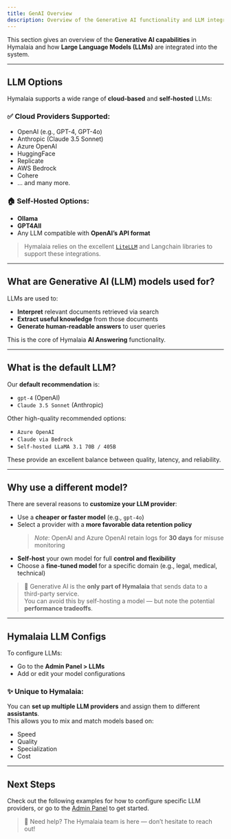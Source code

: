 ```yaml
---
title: GenAI Overview
description: Overview of the Generative AI functionality and LLM integrations in Hymalaia.
---
```


This section gives an overview of the **Generative AI capabilities** in Hymalaia and how **Large Language Models (LLMs)** are integrated into the system.

---

## LLM Options

Hymalaia supports a wide range of **cloud-based** and **self-hosted** LLMs:

### ✅ Cloud Providers Supported:

- OpenAI (e.g., GPT-4, GPT-4o)
- Anthropic (Claude 3.5 Sonnet)
- Azure OpenAI
- HuggingFace
- Replicate
- AWS Bedrock
- Cohere
- ... and many more.

### 🏠 Self-Hosted Options:

- **Ollama**
- **GPT4All**
- Any LLM compatible with **OpenAI’s API format**

> Hymalaia relies on the excellent [`LiteLLM`](https://github.com/BerriAI/litellm) and Langchain libraries to support these integrations.

---

## What are Generative AI (LLM) models used for?

LLMs are used to:

- **Interpret** relevant documents retrieved via search
- **Extract useful knowledge** from those documents
- **Generate human-readable answers** to user queries

This is the core of Hymalaia **AI Answering** functionality.

---

## What is the default LLM?

Our **default recommendation** is:

- `gpt-4` (OpenAI)
- `Claude 3.5 Sonnet` (Anthropic)

Other high-quality recommended options:

- `Azure OpenAI`
- `Claude via Bedrock`
- `Self-hosted LLaMA 3.1 70B / 405B`

These provide an excellent balance between quality, latency, and reliability.

---

## Why use a different model?

There are several reasons to **customize your LLM provider**:

- Use a **cheaper or faster model** (e.g., `gpt-4o`)
- Select a provider with a **more favorable data retention policy**  
  > _Note_: OpenAI and Azure OpenAI retain logs for **30 days** for misuse monitoring
- **Self-host** your own model for full **control and flexibility**
- Choose a **fine-tuned model** for a specific domain (e.g., legal, medical, technical)

> 🔐 Generative AI is the **only part of Hymalaia** that sends data to a third-party service.  
> You can avoid this by self-hosting a model — but note the potential **performance tradeoffs**.

---

## Hymalaia LLM Configs

To configure LLMs:

- Go to the **Admin Panel > LLMs**
- Add or edit your model configurations

### ✨ Unique to Hymalaia:

You can **set up multiple LLM providers** and assign them to different **assistants**.  
This allows you to mix and match models based on:

- Speed
- Quality
- Specialization
- Cost

---

## Next Steps

Check out the following examples for how to configure specific LLM providers, or go to the [Admin Panel](./admin_panel) to get started.

> 🙋 Need help? The Hymalaia team is here — don’t hesitate to reach out!
